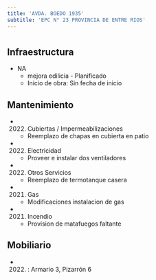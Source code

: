 ```yaml
---
title: 'AVDA. BOEDO 1935'
subtitle: 'EPC N° 23 PROVINCIA DE ENTRE RIOS'
---
```


#
## Infraestructura

* NA 
    + mejora edilicia - Planificado 
    + Inicio de obra: Sin fecha de inicio 






## Mantenimiento

*  (2022) Cubiertas / Impermeabilizaciones 
    + Reemplazo de chapas en cubierta en patio

*  (2022) Electricidad 
    + Proveer e instalar dos ventiladores

*  (2022) Otros Servicios 
    + Reemplazo de termotanque casera

*  (2021) Gas 
    + Modificaciones instalacion de gas

*  (2021) Incendio 
    + Provision de matafuegos faltante





## Mobiliario

*  (2022) : Armario 3, Pizarrón 6 



